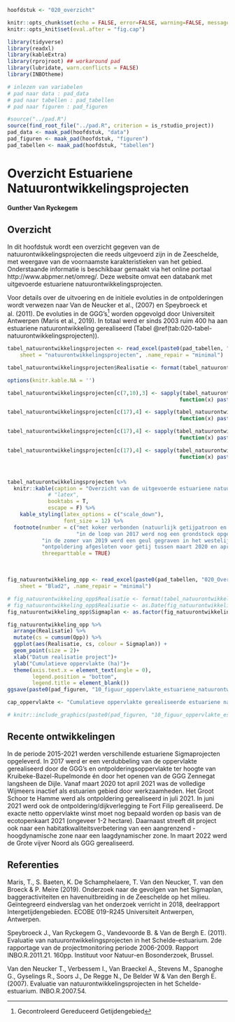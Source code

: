 

```r

hoofdstuk <- "020_overzicht"

```


```r

knitr::opts_chunk$set(echo = FALSE, error=FALSE, warning=FALSE, message=FALSE, cache=FALSE, fig.showtext = TRUE, dpi = 300)
knitr::opts_knit$set(eval.after = "fig.cap")


```


```r

library(tidyverse)
library(readxl)
library(kableExtra)
library(rprojroot) ## workaround pad
library(lubridate, warn.conflicts = FALSE)
library(INBOtheme)

```


```r

# inlezen van variabelen
# pad naar data : pad_data
# pad naar tabellen : pad_tabellen
# pad naar figuren : pad_figuren

#source("../pad.R")
source(find_root_file("../pad.R", criterion = is_rstudio_project))
pad_data <- maak_pad(hoofdstuk, "data")
pad_figuren <- maak_pad(hoofdstuk, "figuren")
pad_tabellen <- maak_pad(hoofdstuk, "tabellen")

```

# Overzicht Estuariene Natuurontwikkelingsprojecten 

__Gunther Van Ryckegem__

## Overzicht
In dit hoofdstuk wordt een overzicht gegeven van de natuurontwikkelingsprojecten die reeds uitgevoerd zijn in de Zeeschelde, met weergave van de voornaamste karakteristieken van het gebied. Onderstaande informatie is beschikbaar gemaakt via het online portaal http://www.abpmer.net/omreg/. Deze website omvat een databank met uitgevoerde estuariene natuurontwikkelingsprojecten.

Voor details over de uitvoering en de initiele evoluties in de ontpolderingen wordt verwezen naar Van de Neucker et al., (2007) en Speybroeck et al. (2011). De evoluties in de GGG’s[^footnote-020-1] worden opgevolgd door Universiteit Antwerpen (Maris et al., 2019). In totaal werd er sinds 2003 ruim 400 ha aan estuariene natuurontwikkeling gerealiseerd (Tabel \@ref(tab:020-tabel-natuurontwikkelingsprojecten)).

[^footnote-020-1]: Gecontroleerd Gereduceerd Getijdengebied


```r

tabel_natuurontwikkelingsprojecten <- read_excel(paste0(pad_tabellen, "020_Overzicht_tabellen.xlsx"), 
    sheet = "natuurontwikkelingsprojecten", .name_repair = "minimal")

tabel_natuurontwikkelingsprojecten$Realisatie <- format(tabel_natuurontwikkelingsprojecten$Realisatie, format="%Y-%m")

options(knitr.kable.NA = '')

tabel_natuurontwikkelingsprojecten[c(7,10),3] <- sapply(tabel_natuurontwikkelingsprojecten[c(7,10),3], 
                                                       function(x) paste0(x, footnote_marker_number(1)))

tabel_natuurontwikkelingsprojecten[c(17),4] <- sapply(tabel_natuurontwikkelingsprojecten[c(16),4], 
                                                       function(x) paste0(x, footnote_marker_number(2)))

tabel_natuurontwikkelingsprojecten[c(17),4] <- sapply(tabel_natuurontwikkelingsprojecten[c(16),4], 
                                                       function(x) paste0(x, footnote_marker_number(3)))

tabel_natuurontwikkelingsprojecten[c(17),4] <- sapply(tabel_natuurontwikkelingsprojecten[c(16),4], 
                                                       function(x) paste0(x, footnote_marker_number(4)))



tabel_natuurontwikkelingsprojecten %>% 
  knitr::kable(caption = "Overzicht van de uitgevoerde estuariene natuurontwikkelingsprojecten langsheen de Zeeschelde en zijrivieren. De gebieden staan gerangschikt van grens BE-NL stroomopwaarts.",
             # "latex", 
             booktabs = T,
             escape = F) %>% 
    kable_styling(latex_options = c("scale_down"),
                  font_size = 12) %>%
  footnote(number = c("met koker verbonden (natuurlijk getijpatroon en dynamiek is beïnvloed)",
                      "in de loop van 2017 werd nog een grondstock opgeruimd en toegevoegd aan de ontpoldering (+ 2.2 ha)"),
           "in de zomer van 2019 werd een geul gegraven in het westelijk deel van de Wijmeers en ging estuariene oppervlakte tijdelijk verloren door de aanleg van een zandstock",
           "ontpoldering afgesloten voor getij tussen maart 2020 en april 2021 voor de aanleg van een vloedschaar in oostelijk deel",
           threeparttable = TRUE)

```

<br/> 

```r

fig_natuurontwikkeling_opp <- read_excel(paste0(pad_tabellen, "020_Overzicht_tabellen.xlsx"), 
    sheet = "Blad2", .name_repair = "minimal")

# fig_natuurontwikkeling_opp$Realisatie <- format(tabel_natuurontwikkelingsprojecten$Realisatie, format="%Y-%m")
# fig_natuurontwikkeling_opp$Realisatie <- as.Date(fig_natuurontwikkeling_opp$Realisatie)
fig_natuurontwikkeling_opp$Sigmaplan <- as.factor(fig_natuurontwikkeling_opp$`Sigmaplan Estuarien gebied`)

fig_natuurontwikkeling_opp %>%
  arrange(Realisatie) %>% 
  mutate(cs = cumsum(Opp)) %>% 
  ggplot(aes(Realisatie, cs, colour = Sigmaplan)) +
  geom_point(size = 2)+
  xlab("Datum realisatie project")+
  ylab("Cumulatieve oppervlakte (ha)")+
  theme(axis.text.x = element_text(angle = 0),
        legend.position = "bottom",
        legend.title = element_blank())
ggsave(paste0(pad_figuren, "10_figuur_oppervlakte_estuariene_natuurontwikkeling.jpg"))

cap_oppervlakte <- "Cumulatieve oppervlakte gerealiseerde estuariene natuurontwikkelingsgebieden. Blauwe punten betreffen projecten van het geactualiseerde Sigmaplan; groene punten zijn andere natuurontwikkelingsprojecten."

# knitr::include_graphics(paste0(pad_figuren, "10_figuur_oppervlakte_estuariene_natuurontwikkeling.jpg"))  
```


## Recente ontwikkelingen

In de periode 2015-2021 werden verschillende estuariene Sigmaprojecten opgeleverd. In 2017 werd er een verdubbeling van de oppervlakte gerealiseerd door de GGG's en ontpolderingsoppervlakte ter hoogte van Kruibeke-Bazel-Rupelmonde én door het openen van de GGG Zennegat langsheen de Dijle. Vanaf maart 2020 tot april 2021 was de volledige Wijmeers inactief als estuarien gebied door werkzaamheden. Het Groot Schoor te Hamme werd als ontpoldering gerealiseerd in juli 2021. In juni 2021 werd ook de ontpoldering/dijkverlegging te Fort Filip gerealiseerd. De exacte netto oppervlakte winst moet nog bepaald worden op basis van de ecotopenkaart 2021 (ongeveer 1-2 hectare). Daarnaast streeft dit project ook naar een habitatkwaliteitsverbetering van een aangrenzend - hoogdynamische zone naar een laagdynamischer zone. In maart 2022 werd de Grote vijver Noord als GGG gerealiseerd.

## Referenties

Maris, T., S. Baeten, K. De Schamphelaere, T. Van den Neucker, T. van den Broeck & P. Meire (2019). Onderzoek naar de gevolgen van het Sigmaplan, baggeractiviteiten en havenuitbreiding in de Zeeschelde op het milieu. Geïntegreerd eindverslag van het onderzoek verricht in 2018, deelrapport Intergetijdengebieden. ECOBE 019-R245 Universiteit Antwerpen, Antwerpen.

Speybroeck J., Van Ryckegem G., Vandevoorde B. & Van de Bergh E. (2011). Evaluatie van natuurontwikkelingsprojecten in het Schelde-estuarium. 2de rapportage van de projectmonitoring periode 2006-2009. Rapport INBO.R.2011.21. 160pp. Instituut voor Natuur-en Bosonderzoek, Brussel.

Van den Neucker T., Verbessem I., Van Braeckel A., Stevens M., Spanoghe G., Gyselings R., Soors J., De Regge N., De Belder W & Van den Bergh E.  (2007). Evaluatie van natuurontwikkelingsprojecten in het Schelde-estuarium. INBO.R.2007.54. 
